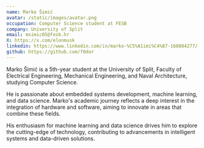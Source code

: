 ```yaml
---
name: Marko Šimić
avatar: /static/images/avatar.png
occupation: Computer Science student at FESB
company: University of Split
email: msimic05@fesb.hr
X: https://x.com/elonmusk
linkedin: https://www.linkedin.com/in/marko-%C5%A1imi%C4%87-160884277/
github: https://github.com/f0dor
---
```


Marko Šimić is a 5th-year student at the University of Split, Faculty of Electrical Engineering, Mechanical Engineering, and Naval Architecture, studying Computer Science.

He is passionate about embedded systems development, machine learning, and data science. Marko's academic journey reflects a deep interest in the integration of hardware and software, aiming to innovate in areas that combine these fields.

His enthusiasm for machine learning and data science drives him to explore the cutting-edge of technology, contributing to advancements in intelligent systems and data-driven solutions.